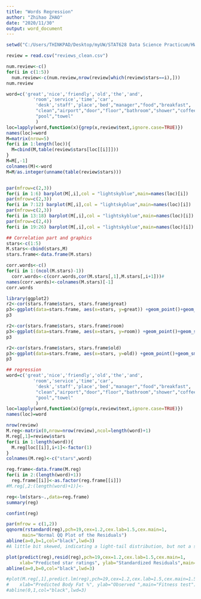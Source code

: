 ---
title: "Words Regression"
author: "Zhihao ZHAO"
date: "2020/11/30"
output: word_document
---
```{r,warning=F}
setwd("C:/Users/THINKPAD/Desktop/myUW/STAT628 Data Science Practicum/HW3/Data")

review = read.csv("reviews_clean.csv")

num.review<-c()
for(i in c(1:5))
  num.review<-c(num.review,nrow(review[which(review$stars==i),]))
num.review
```


```{r}
word=c('great','nice','friendly','old','the','and',
          'room','service','time','car',
           'desk','staff','place','bed',"manager","food","breakfast",
           "clean","airport","door","floor","bathroom","shower","coffee",
           "pool","towel"
           )
loc=lapply(word,function(x){grep(x,review$text,ignore.case=TRUE)})
names(loc)=word
M=matrix(nrow=5)
for(i in 1:length(loc)){
  M=cbind(M,table(review$stars[loc[[i]]]))
}
M=M[,-1]
colnames(M)<-word
M=M/as.integer(unname(table(review$stars)))


par(mfrow=c(2,3))
for(i in 1:6) barplot(M[,i],col = "lightskyblue",main=names(loc)[i])
par(mfrow=c(2,3))
for(i in 7:12) barplot(M[,i],col = "lightskyblue",main=names(loc)[i])
par(mfrow=c(2,3))
for(i in 13:18) barplot(M[,i],col = "lightskyblue",main=names(loc)[i])
par(mfrow=c(2,4))
for(i in 19:26) barplot(M[,i],col = "lightskyblue",main=names(loc)[i])
```


```{r}
## Correlation part and graphics
stars<-c(1:5)
M.stars<-cbind(stars,M)
stars.frame<-data.frame(M.stars)

corr.words<-c()
for(i in 1:(ncol(M.stars)-1))
  corr.words<-c(corr.words,cor(M.stars[,1],M.stars[,i+1]))#
names(corr.words)<-colnames(M.stars)[-1]
corr.words

library(ggplot2)
r2<-cor(stars.frame$stars, stars.frame$great)
p3<-ggplot(data=stars.frame, aes(x=stars, y=great)) +geom_point()+geom_smooth(method="lm", color="#1a9641") +geom_text(aes(x=3, y=0.3,label=paste("R","=",signif(r2,3),seq="")),color="#fdae61") +theme_bw()
p3

r2<-cor(stars.frame$stars, stars.frame$room)
p3<-ggplot(data=stars.frame, aes(x=stars, y=room)) +geom_point()+geom_smooth(method="lm", color="#1a9641") +geom_text(aes(x=3, y=0.3,label=paste("R","=",signif(r2,3),seq="")),color="#fdae61") +theme_bw()
p3

r2<-cor(stars.frame$stars, stars.frame$old)
p3<-ggplot(data=stars.frame, aes(x=stars, y=old)) +geom_point()+geom_smooth(method="lm", color="#1a9641") +geom_text(aes(x=3, y=0.3,label=paste("R","=",signif(r2,3),seq="")),color="#fdae61") +theme_bw()
p3
```
```{r}
## regression
word=c('great','nice','friendly','old','the','and',
          'room','service','time','car',
           'desk','staff','place','bed',"manager","food","breakfast",
           "clean","airport","door","floor","bathroom","shower","coffee",
           "pool","towel"
           )
loc=lapply(word,function(x){grep(x,review$text,ignore.case=TRUE)})
names(loc)=word

nrow(review)
M.reg<-matrix(0,nrow=nrow(review),ncol=length(word)+1)
M.reg[,1]=review$stars
for(i in 1:length(word)){
  M.reg[loc[[i]],i+1]<-factor(1)
}
colnames(M.reg)<-c("stars",word)

reg.frame<-data.frame(M.reg)
for(i in 2:(length(word)+1))
  reg.frame[[i]]<-as.factor(reg.frame[[i]])
#M.reg[,2:(length(word)+1)]<-

reg<-lm(stars~.,data=reg.frame)
summary(reg)

confint(reg)
```

```{r}
par(mfrow = c(1,2))
qqnorm(rstandard(reg),pch=19,cex=1.2,cex.lab=1.5,cex.main=1,
      main="Normal QQ Plot of the Residuals")
abline(a=0,b=1,col="black",lwd=3)
#A little bit skewed, indicating a light-tail distribution, but not a severe one, so normality is fine 

plot(predict(reg),resid(reg),pch=19,cex=1.2,cex.lab=1.5,cex.main=1,
     xlab="Predicted star ratings", ylab="Standardized Residuals",main="Standardized Residual Plot")
abline(a=0,b=0,col="black",lwd=3)

#plot(M.reg[,1],predict.lm(reg),pch=19,cex=1.2,cex.lab=1.5,cex.main=1.5,
#    xlab="Predicted Body Fat %", ylab="Observed ",main="Fitness test")
#abline(0,1,col="black",lwd=3)
```











